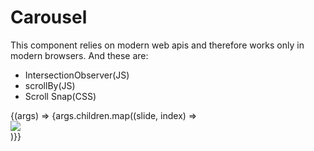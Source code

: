 

<Meta title="Carousel" component={Carousel} />

# Carousel

This component relies on modern web apis and therefore works only in modern browsers. And these are: 

- IntersectionObserver(JS)
- scrollBy(JS)
- Scroll Snap(CSS)

<Canvas>
  <Story
    name="Default"
    args={{
      children: data,
      width: '780px'
    }}
  >
    {(args) => <Carousel {...args}>{args.children.map((slide, index) => <div key={index} data-slide={index}><img src={slide.src}  width={slide.width} /></div>)}</Carousel>}
  </Story>
</Canvas>

<ArgsTable story="Default" />
